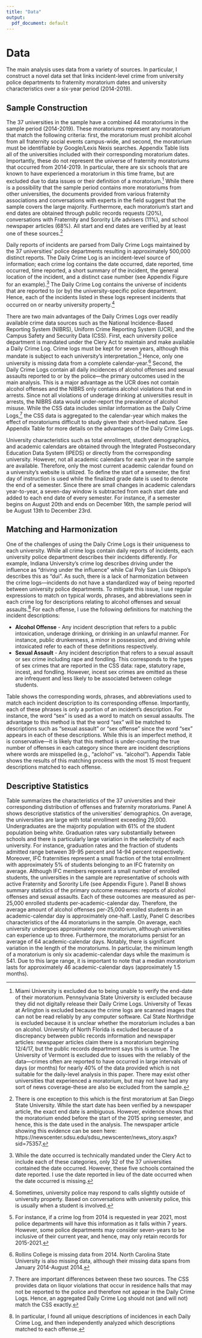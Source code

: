 ```yaml
---
title: "Data"
output:
  pdf_document: default
---
```


# Data \label{section:data}

The main analysis uses data from a variety of sources. In particular, I construct a novel data set that links incident-level crime from university police departments to fraternity moratorium dates and university characteristics over a six-year period (2014-2019).

## Sample Construction \label{section:construction}

The 37 universities in the sample have a combined 44 moratoriums in the sample period (2014-2019). These moratoriums represent any moratorium that match the following criteria: first, the moratorium must prohibit alcohol from all fraternity social events campus-wide, and second, the moratorium must be identifiable by Google/Lexis Nexis searches. Appendix Table \ref{closure_table} lists all of the universities included with their corresponding moratorium dates. Importantly, these do not represent the universe of fraternity moratoriums that occurred from 2014-2019. In particular, there are six schools that are known to have experienced a moratorium in this time frame, but are excluded due to data issues or their definition of a moratorium.^[Miami University is excluded due to being unable to verify the end-date of their moratorium. Pennsylvania State University is excluded because they did not digitally release their Daily Crime Logs. University of Texas at Arlington is excluded because the crime logs are scanned images that can not be read reliably by any computer software. Cal State Northridge is excluded because it is unclear whether the moratorium includes a ban on alcohol. University of North Florida is excluded because of a discrepancy between public records information and newspaper articles: newspaper articles claim there is a moratorium beginning 12/4/17, but the public records department says this is untrue. The University of Vermont is excluded due to issues with the reliably of the data—crimes often are reported to have occurred in large intervals of days (or months) for nearly 40% of the data provided which is not suitable for the daily-level analysis in this paper. There may exist other universities that experienced a moratorium, but may not have had any sort of news coverage-these are also be excluded from the sample.] While there is a possibility that the sample period contains more moratoriums from other universities, the documents provided from various fraternity associations and conversations with experts in the field suggest that the sample covers the large majority. Furthermore, each moratorium's start and end dates are obtained through public records requests (20%), conversations with Fraternity and Sorority Life advisers (11%), and school newspaper articles (68%). All start and end dates are verified by at least one of these sources.^[There is one exception to this which is the first moratorium at San Diego State University. While the start date has been verified by a newspaper article, the exact end date is ambiguous. However, evidence shows that the moratorium ended before the start of the 2015 spring semester, and hence, this is the date used in the analysis. The newspaper article showing this evidence can be seen here: https://newscenter.sdsu.edu/sdsu_newscenter/news_story.aspx?sid=75357.]  

Daily reports of incidents are parsed from Daily Crime Logs maintained by the 37 universities' police departments resulting in approximately 500,000 distinct reports. The Daily Crime Log is an incident-level source of information; each crime log contains the date occurred, date reported, time occurred, time reported, a short summary of the incident, the general location of the incident, and a distinct case number (see Appendix Figure \ref{crime_log} for an example).^[While the date occurred is technically mandated under the Clery Act to include each of these categories, only 32 of the 37 universities contained the date occurred. However, these five schools contained the date reported. I use the date reported in lieu of the date occurred when the date occurred is missing.] The Daily Crime Log contains the universe of incidents that are reported to (or by) the university-specific police department. Hence, each of the incidents listed in these logs represent incidents that occurred on or nearby university property.^[Sometimes, university police may respond to calls slightly outside of university property. Based on conversations with university police, this is usually when a student is involved.] 

There are two main advantages of the Daily Crimes Logs over readily available crime data sources such as the National Incidence-Based Reporting System (NIBRS), Uniform Crime Reporting System (UCR), and the Campus Safety and Security Data (CSS). First, each university police department is mandated under the Clery Act to maintain and make available a Daily Crime Log. Crime logs must be kept for seven years, although this mandate is subject to each university's interpretation.^[For instance, if a crime log from 2014 is requested in year 2021, most police departments will have this information as it falls within 7 years. However, some police departments may consider seven-years to be inclusive of their current year, and hence, may only retain records for 2015-2021.] Hence, only one university is missing data from a complete calendar-year.^[Rollins College is missing data from 2014. North Carolina State University is also missing data, although their missing data spans from January 2014-August 2014.] Second, the Daily Crime Logs contain all daily incidences of alcohol offenses and sexual assaults reported to or by the police—the primary outcomes used in the main analysis. This is a major advantage as the UCR does not contain alcohol offenses and the NIBRS only contains alcohol violations that end in arrests. Since not all violations of underage drinking at universities result in arrests, the NIBRS data would under-report the prevalence of alcohol misuse. While the CSS data includes similar information as the Daily Crime Logs,^[There are important differences between these two sources. The CSS provides data on liquor violations that occur in residence halls that may not be reported to the police and therefore not appear in the Daily Crime Logs. Hence, an aggregated Daily Crime Log should not (and will not) match the CSS exactly.] the CSS data is aggregated to the calendar-year which makes the effect of moratoriums difficult to study given their short-lived nature. See Appendix Table \ref{data_used} for more details on the advantages of the Daily Crime Logs.


University characteristics such as total enrollment, student demographics, and academic calendars are obtained through the Integrated Postsecondary Education Data System (IPEDS) or directly from the corresponding university. However, not all academic calendars for each year in the sample are available. Therefore, only the most current academic calendar found on a university's website is utilized. To define the start of a semester, the first day of instruction is used while the finalized grade date is used to denote the end of a semester. Since there are small changes in academic calendars year-to-year, a seven-day window is subtracted from each start date and added to each end date of every semester. For instance, if a semester begins on August 20th and ends on December 16th, the sample period will be August 13th to December 23rd.

## Matching and Harmonization 

One of the challenges of using the Daily Crime Logs is their uniqueness to each university. While all crime logs contain daily reports of incidents, each university police department describes their incidents differently. For example, Indiana University's crime log describes driving under the influence as "driving under the influence" while Cal Poly San Luis Obispo's describes this as "dui". As such, there is a lack of harmonization between the crime logs—incidents do not have a standardized way of being reported between university police departments. To mitigate this issue, I use regular expressions to match on typical words, phrases, and abbreviations seen in each crime log for descriptions relating to alcohol offenses and sexual assaults.^[In particular, I found all unique descriptions of incidences in each Daily Crime Log, and then independently analyzed which descriptions matched to each offense.] For each offense, I use the following definitions for matching the incident descriptions:

* **Alcohol Offense** - Any incident description that refers to a public intoxication, underage drinking, or drinking in an unlawful manner. For instance, public drunkenness, a minor in possession, and driving while intoxicated refer to each of these definitions respectively. 
* **Sexual Assault** - Any incident description that refers to a sexual assault or sex crime including rape and fondling. This corresponds to the types of sex crimes that are reported in the CSS data: rape, statutory rape, incest, and fondling. However, incest sex crimes are omitted as these are infrequent and less likely to be associated between college students.

Table \ref{matching_table} shows the corresponding words, phrases, and abbreviations used to match each incident description to its corresponding offense. Importantly, each of these phrases is only a portion of an incident's description. For instance, the word "sex" is used as a word to match on sexual assaults. The advantage to this method is that the word "sex" will be matched to descriptions such as "sexual assault" or "sex offense" since the word "sex" appears in each of these descriptions. While this is an imperfect method, it is conservative—it is likely that this method is under-counting the true number of offenses in each category since there are incident descriptions where words are misspelled (e.g., "aclohol" vs. "alcohol"). Appendix Table \ref{top_categories} shows the results of this matching process with the most 15 most frequent descriptions matched to each offense. 

## Descriptive Statistics

Table \ref{summary_stats} summarizes the characteristics of the 37 universities and their corresponding distribution of offenses and fraternity moratoriums. Panel A shows descriptive statistics of the universities' demographics. On average, the universities are large with total enrollment exceeding 29,000. Undergraduates are the majority population with 61% of the student population being white. Graduation rates vary substantially between schools and there is particularly large variation in the selectivity of each university. For instance, graduation rates and the fraction of students admitted range between 39-95 percent and 14-94 percent respectively. Moreover, IFC fraternities represent a small fraction of the total enrollment with approximately 5% of students belonging to an IFC fraternity on average. Although IFC members represent a small number of enrolled students, the universities in the sample are representative of schools with active Fraternity and Sorority Life (see Appendix Figure \ref{niche_ranking_graph}). Panel B shows summary statistics of the primary outcome measures: reports of alcohol offenses and sexual assaults. Each of these outcomes are measured as per-25,000 enrolled students per-academic-calendar day. Therefore, the average amount of alcohol offenses per-25,000 enrolled students in an academic-calendar day is approximately one-half. Lastly, Panel C describes characteristics of the 44 moratoriums in the sample. On average, each university undergoes approximately one moratorium, although universities can experience up to three. Furthermore, the moratoriums persist for an average of 64 academic-calendar days. Notably, there is significant variation in the length of the moratoriums. In particular, the minimum length of a moratorium is only six academic-calendar days while the maximum is 541. Due to this large range, it is important to note that a median moratorium lasts for approximately 46 academic-calendar days (approximately 1.5 months). 



